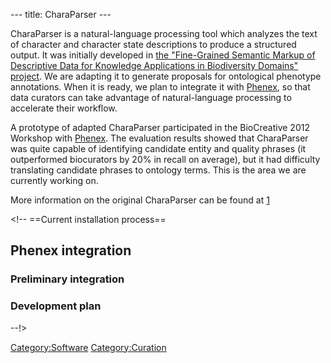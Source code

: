 ---
title: CharaParser
---

CharaParser is a natural-language processing tool which analyzes the text of character and character state descriptions to produce a structured output. It was initially developed in [https://sites.google.com/site/biosemanticsproject/ the "Fine-Grained Semantic Markup of Descriptive Data for Knowledge Applications in Biodiversity Domains" project]. We are adapting it to generate proposals for ontological phenotype annotations. When it is ready, we plan to integrate it with [[Phenex]], so that data curators can take advantage of natural-language processing to accelerate their workflow.


A prototype of adapted CharaParser participated in the BioCreative 2012 Workshop with [[Phenex]]. The evaluation results showed that CharaParser was quite capable of identifying candidate entity and quality phrases (it outperformed biocurators by 20% in recall on average), but it had difficulty translating candidate phrases to ontology terms. This is the area we are currently working on. 

More information on the original CharaParser can be found at [https://sites.google.com/site/biosemanticsproject/project-source-code]


<!-- ==Current installation process==

==Phenex integration==
===Preliminary integration===
===Development plan===
--!>

[[Category:Software]]
[[Category:Curation]]